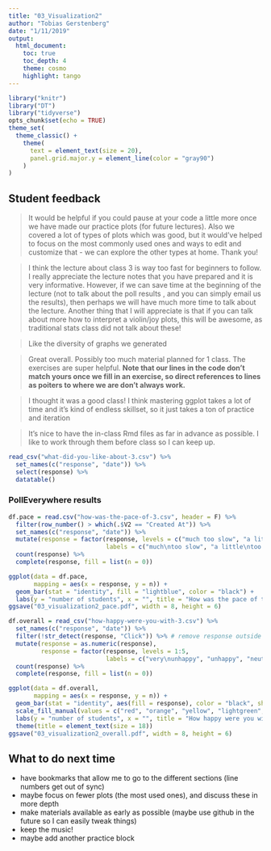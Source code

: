 ```yaml
---
title: "03_Visualization2"
author: "Tobias Gerstenberg"
date: "1/11/2019"
output: 
  html_document:
    toc: true
    toc_depth: 4
    theme: cosmo
    highlight: tango
---
```


```r
library("knitr")
library("DT")
library("tidyverse")
opts_chunk$set(echo = TRUE)
theme_set(
  theme_classic() + 
    theme(
      text = element_text(size = 20),
      panel.grid.major.y = element_line(color = "gray90")
    ) 
)
```

## Student feedback 

> It would be helpful if you could pause at your code a little more once we have made our practice plots (for future lectures). Also we covered a lot of types of plots which was good, but it would've helped to focus on the most commonly used ones and ways to edit and customize that - we can explore the other types at home. Thank you!

> I think the lecture about class 3 is way too fast for beginners to follow. I really appreciate the lecture notes that you have prepared and it is very informative. However, if we can save time at the beginning of the lecture (not to talk about the poll results , and you can simply email us the results), then perhaps we will have much more time to talk about the lecture. Another thing that I will appreciate is that if you can talk about more how to interpret a violin/joy plots, this will be awesome, as traditional stats class did not talk about these!

> Like the diversity of graphs we generated

> Great overall. Possibly too much material planned for 1 class. The exercises are super helpful. __Note that our lines in the code don't match yours once we fill in an exercise, so direct references to lines as poiters to where we are don't always work.__

> I thought it was a good class! I think mastering ggplot takes a lot of time and it's kind of endless skillset, so it just takes a ton of practice and iteration

> It's nice to have the in-class Rmd files as far in advance as possible. I like to work through them before class so I can keep up.

```r
read_csv("what-did-you-like-about-3.csv") %>% 
  set_names(c("response", "date")) %>% 
  select(response) %>% 
  datatable()
```

### PollEverywhere results 

```r
df.pace = read.csv("how-was-the-pace-of-3.csv", header = F) %>%
  filter(row_number() > which(.$V2 == "Created At")) %>% 
  set_names(c("response", "date")) %>% 
  mutate(response = factor(response, levels = c("much too slow", "a little too slow", "just right", "a little too fast", "much too fast"),
                           labels = c("much\ntoo slow", "a little\ntoo slow", "just right", "a little\ntoo fast", "much\ntoo fast"))) %>% 
  count(response) %>% 
  complete(response, fill = list(n = 0))

ggplot(data = df.pace,
       mapping = aes(x = response, y = n)) + 
  geom_bar(stat = "identity", fill = "lightblue", color = "black") +
  labs(y = "number of students", x = "", title = "How was the pace of today's class?")
ggsave("03_visualization2_pace.pdf", width = 8, height = 6)
```

```r
df.overall = read_csv("how-happy-were-you-with-3.csv") %>% 
  set_names(c("response", "date")) %>% 
  filter(!str_detect(response, "Click")) %>% # remove response outside of the click regions 
  mutate(response = as.numeric(response),
         response = factor(response, levels = 1:5,
                           labels = c("very\nunhappy", "unhappy", "neutral", "happy", "very\nhappy"))) %>% 
  count(response) %>% 
  complete(response, fill = list(n = 0))

ggplot(data = df.overall,
       mapping = aes(x = response, y = n)) + 
  geom_bar(stat = "identity", aes(fill = response), color = "black", show.legend = F) +
  scale_fill_manual(values = c("red", "orange", "yellow", "lightgreen", "green")) +
  labs(y = "number of students", x = "", title = "How happy were you with today's class overall?") +
  theme(title = element_text(size = 18))
ggsave("03_visualization2_overall.pdf", width = 8, height = 6)
```

## What to do next time

- have bookmarks that allow me to go to the different sections (line numbers get out of sync)
- maybe focus on fewer plots (the most used ones), and discuss these in more depth 
- make materials available as early as possible (maybe use github in the future so I can easily tweak things)
- keep the music! 
- maybe add another practice block 